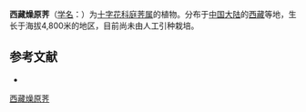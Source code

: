 {{Speciesbox
| name = 西藏燥原荠
| status = 
| status_system = 
| image =
| genus = Ptilotricum
| species = wageri
| authority = Jafri
}}

'''西藏燥原荠'''（[[学名|学名]]：{{lang|la|''Ptilotricum wageri''}}）为[[十字花科|十字花科]][[庭荠属|庭荠属]]的植物。分布于[[中国大陆|中国大陆]]的[[西藏|西藏]]等地，生长于海拔4,800米的地区，目前尚未由人工引种栽培。

== 参考文献 ==
<div class="references-small">
* {{cite web| url =http://www.bioinfo.cn/db05/KmzwSpecies.php?action=view&id=29318| title =西藏燥原荠| work =《中国高等植物数据库全库》| publisher =中国科学院微生物研究所| author =昆明植物研究所| accessdate =2009-02-26| deadurl =yes| archiveurl =https://web.archive.org/web/20160305032934/http://www.bioinfo.cn/db05/KmzwSpecies.php?action=view&id=29318| archivedate =2016-03-05| df =}}
</div>
{{Taxonbar|from=Q15232747}}

[[Category:庭荠属|西藏燥原荠]]


{{植物小作品}}